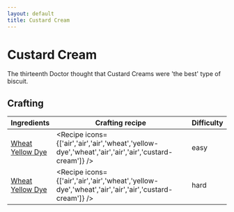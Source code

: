 ```yaml
---
layout: default
title: Custard Cream
---
```



Custard Cream
===================

The thirteenth Doctor thought that Custard Creams were 'the best' type of biscuit.

## Crafting

| Ingredients | Crafting recipe | Difficulty |
| ----------- | --------------- | ------------- |
| [Wheat](https://minecraft.wiki/w/Wheat)<br/>[Yellow Dye](https://minecraft.wiki/w/Yellow_Dye) | <Recipe icons={['air','air','air','wheat','yellow-dye','wheat','air','air','air','custard-cream']} /> | easy |
| [Wheat](https://minecraft.wiki/w/Wheat)<br/>[Yellow Dye](https://minecraft.wiki/w/Yellow_Dye) | <Recipe icons={['air','air','air','wheat','yellow-dye','wheat','air','air','air','custard-cream']} /> | hard |

